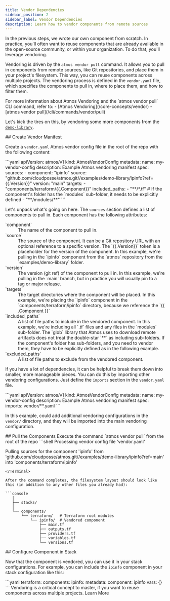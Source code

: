 ```yaml
---
title: Vendor Dependencies
sidebar_position: 2
sidebar_label: Vendor Dependencies
description: Learn how to vendor components from remote sources
---
```


<Intro>
In the previous steps, we wrote our own component from scratch. In practice, you'll often want to reuse components that are already available in the open-source community, or within your organization. To do that, you'll leverage vendoring.
</Intro>

Vendoring is driven by the `atmos vendor pull` command. It allows you to pull in components from remote sources, like Git repositories, and place them in your project's filesystem. This way, you can reuse components across multiple projects. The vendoring process is defined in the `vendor.yaml` file, which specifies the components to pull in, where to place them, and how to filter them.

<Note>
For more information about Atmos Vendoring and the `atmos vendor pull` CLI command, refer to:
- [Atmos Vendoring](/core-concepts/vendor)
- [atmos vendor pull](/cli/commands/vendor/pull)
</Note>

Let's kick the tires on this, by vendoring some more components from the [`demo-library`](https://github.com/cloudposse/atmos/tree/main/examples/demo-library).

<Step>
## <StepNumber/> Create Vendor Manifest

Create a `vendor.yaml` Atmos vendor config file in the root of the repo with the following content:

<File title="vendor.yaml">
```yaml
apiVersion: atmos/v1
kind: AtmosVendorConfig
metadata:
  name: my-vendor-config
  description: Example Atmos vendoring manifest
spec:
  sources:
    - component: "ipinfo"
      source: "github.com/cloudposse/atmos.git//examples/demo-library/ipinfo?ref={{.Version}}"
      version: "main"
      targets:
        - "components/terraform/{{.Component}}"
      included_paths:
        - "**/*.tf"
        # If the component's folder has the `modules` sub-folder, it needs to be explicitly defined
        - "**/modules/**"
```
</File>

Let's unpack what's going on here. The `sources` section defines a list of components to pull in. Each component has the following attributes:
<dl>
  <dt>`component`</dt>
  <dd>The name of the component to pull in.</dd>

  <dt>`source`</dt>
  <dd>The source of the component. It can be a Git repository URL with an optional reference to a specific version. The `{{.Version}}` token is a placeholder for the version of the component. In this example, we're pulling in the `ipinfo` component from the `atmos` repository from the `examples/demo-library` folder.</dd>

  <dt>`version`</dt>
  <dd>The version (git ref) of the component to pull in. In this example, we're pulling in the `main` branch, but in practice you will usually pin to a tag or major release.</dd>

  <dt>`targets`</dt>
  <dd>The target directories where the component will be placed. In this example, we're placing the `ipinfo` component in the `components/terraform/ipinfo` directory, because we reference the `{{ .Component }}`</dd>

  <dt>`included_paths`</dt>
  <dd>
  A list of file paths to include in the vendored component. In this example, we're including all `.tf` files and any files in the `modules` sub-folder.
    <Note>
  The `glob` library that Atmos uses to download remote artifacts does not treat the double-star `**` as including sub-folders.
  If the component's folder has sub-folders, and you need to vendor them, they have to be explicitly defined as in the following example.
  </Note>
  </dd>

  <dt>`excluded_paths`</dt>
  <dd>A list of file paths to exclude from the vendored component.</dd>

</dl>


If you have a lot of dependencies, it can be helpful to break them down into smaller, more manageable pieces. You can do this by importing other vendoring configurations. Just define the `imports` section in the `vendor.yaml` file.

<File title="vendor.yaml">
```yaml
apiVersion: atmos/v1
kind: AtmosVendorConfig
metadata:
  name: my-vendor-config
  description: Example Atmos vendoring manifest
spec:
  imports: vendor/**.yaml
```
</File>

In this example, could add additional vendoring configurations in the `vendor/` directory, and they will be imported into the main vendoring configuration.


</Step>

<Step>
  ## <StepNumber/> Pull the Components
  Execute the command `atmos vendor pull` from the root of the repo

  <Terminal command="atmos vendor pull">
  ```shell
  Processing vendor config file 'vendor.yaml'

  Pulling sources for the component 'ipinfo'
  from 'github.com/cloudposse/atmos.git//examples/demo-library/ipinfo?ref=main'
  into 'components/terraform/ipinfo'
  ```
  </Terminal>

  After the command completes, the filesystem layout should look like this (in addition to any other files you already had):

  ```console
     │
     ├── stacks/
     │
     └── components/
         └── terraform/   # Terraform root modules
             └── ipinfo/  # Vendored component
                 ├── main.tf
                 ├── outputs.tf
                 ├── providers.tf
                 ├── variables.tf
                 └── versions.tf
  ```
</Step>


<Step>
  ## <StepNumber/> Configure Component in Stack

  Now that the component is vendored, you can use it in your stack configurations. For example, you can include the `ipinfo` component in your stack configuration like this:

  <File title="stacks/catalog/ipinfo.yaml">
  ```yaml
  terraform:
    components:
      ipinfo:
        metadata:
          component: ipinfo
        vars: {}
  ```
  </File>
</Step>


<ActionCard title="Want to go deeper on this topic?">
    Vendoring is a critical concept to master, if you want to reuse components across multiple projects.
    <PrimaryCTA to="/core-concepts/vendor">Learn More</PrimaryCTA>
</ActionCard>
